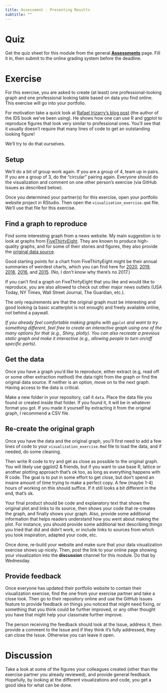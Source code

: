 ```yaml
---
title: Assessment - Presenting Results
subtitle: ""
---
```


# Quiz

Get the quiz sheet for this module from the general [**Assessments**](../../courseinfo/assessments-overview.qmd) page. Fill it in, then submit to the online grading system before the deadline.

# Exercise

For this exercise, you are asked to create (at least) one professional-looking graph and one professional looking table based on data you find online. This exercise will go into your portfolio.

For motivation take a quick look at [Rafael Irizarry's blog post](https://simplystatistics.org/posts/2019-08-28-you-can-replicate-almost-any-plot-with-ggplot2/) (the author of the IDS book we've been using). He shows how one can use R and ggplot to reproduce figures that look very similar to professional ones. You'll see that it usually doesn't require that many lines of code to get an outstanding looking figure!

We'll try to do that ourselves.

## Setup

We'll do a bit of group work again. If you are a group of 4, team up in pairs. If you are a group of 3, do the "circular" pairing again. Everyone should do the visualization and comment on one other person's exercise (via GitHub Issues as described below).

Once you determined your partner(s) for this exercise, open your portfolio website project in RStudio. Then open the `visualization_exercise.qmd` file. We'll use that file for this exercise.

## Find a graph to reproduce

Find some interesting graph from a news website. My main suggestion is to look at graphs from [FiveThirtyEight](https://fivethirtyeight.com/). They are known to produce high-quality graphs, and for some of their stories and figures, they also provide the [original data source](https://data.fivethirtyeight.com/).

Good starting points for a chart from FiveThirtyEight might be their annual summaries of weirdest charts, which you can find here for [2020](https://fivethirtyeight.com/features/the-40-weirdest-and-best-charts-we-made-in-2020/), [2019](https://fivethirtyeight.com/features/the-56-best-and-weirdest-charts-we-made-in-2019/), [2018](https://fivethirtyeight.com/features/the-45-best-and-weirdest-charts-we-made-in-2018/), [2016](https://fivethirtyeight.com/features/the-52-best-and-weirdest-charts-we-made-in-2016/), and [2015](https://fivethirtyeight.com/features/our-47-weirdest-charts-from-2015/). (No, I don't know why there's no 2017.)

If you can't find a graph on FiveThirtyEight that you like and would like to reproduce, you are also allowed to check out other major news outlets (USA Today, NY Times, Wall Street Journal, The Guardian, etc.).

The only requirements are that the original graph must be interesting and good looking (a basic scatterplot is not enough) and freely available online, not behind a paywall.

*If you already feel comfortable making graphs with `ggplot` and want to try something different, feel free to create an interactive graph using one of the many options for that (e.g., Shiny, plotly). You can also recreate a previous static graph and make it interactive (e.g., allowing people to turn on/off specific parts).*

## Get the data

Once you have a graph you'd like to reproduce, either extract (e.g, read off or some other extraction method) the data right from the graph or find the original data source. If neither is an option, move on to the next graph. Having access to the data is critical.

Make a new folder in your repository, call it `data`. Place the data file you found or created inside that folder. If you found it, it will be in whatever format you got. If you made it yourself by extracting it from the original graph, I recommend a CSV file.

## Re-create the original graph

Once you have the data and the original graph, you'll first need to add a few lines of code to your `visualization_exercise.Rmd` file to load the data, and if needed, do some cleaning.

Then write R code to try and get as close as possible to the original graph. You will likely use ggplot2 & friends, but if you want to use base R, lattice or another plotting approach that's ok too, as long as everything happens with R code. The goal is to put in some effort to get close, but don't spend an insane amount of time trying to make a perfect copy. A few (maybe 1-4) hours of working on this should suffice. If it still looks a bit different in the end, that's ok.

Your final product should be code and explanatory text that shows the original plot and links to its source, then shows your code that re-creates the graph, and finally shows your graph. Also, provide some additional information that helps readers understand how you went about making the plot. For instance, you should provide some additional text describing things you tried that did and didn't work, or include links to sources from which you took inspiration, adapted your code, etc.

Once done, re-build your website and make sure that your data visualization exercise shows up nicely. Then, post the link to your online page showing your visualization into the **discussion** channel for this module. Do that by Wednesday.

## Provide feedback

Once everyone has updated their portfolio website to contain their visualization exercise, find the one from your exercise partner and take a close look. Then go to their repository online and use the GitHub Issues feature to provide feedback on things you noticed that might need fixing, or something that you think could be further improved, or any other thought you have that might help your classmate further improve.

The person receiving the feedback should look at the Issue, address it, then provide a comment to the Issue and if they think it's fully addressed, they can close the Issue. Otherwise you can leave it open.

# Discussion

Take a look at some of the figures your colleagues created (other than the exercise partner you already reviewed), and provide general feedback. Hopefully, by looking at the different visualizations and code, you get a good idea for what can be done.
